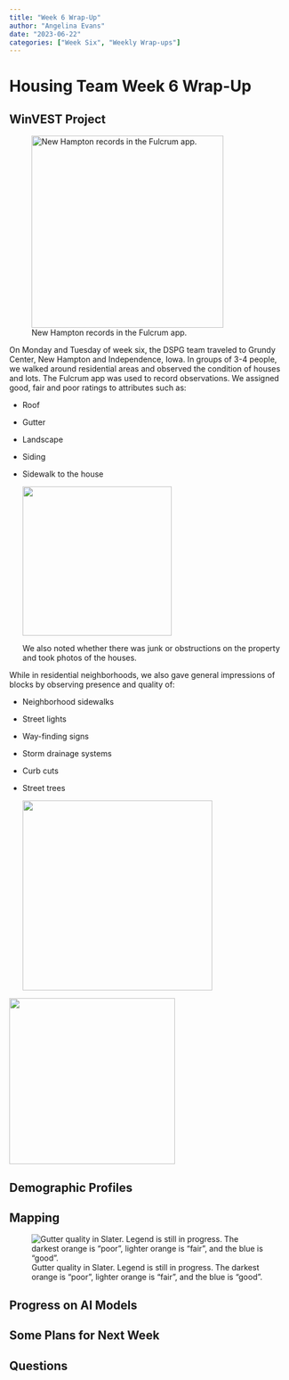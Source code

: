 ```yaml
---
title: "Week 6 Wrap-Up"
author: "Angelina Evans"
date: "2023-06-22"
categories: ["Week Six", "Weekly Wrap-ups"]
---
```


# Housing Team Week 6 Wrap-Up

## WinVEST Project

![New Hampton records in the Fulcrum app.](New%20Hampton%20in%20Fulcrum.png){fig-align="center" width="345"}

On Monday and Tuesday of week six, the DSPG team traveled to Grundy Center, New Hampton and Independence, Iowa. In groups of 3-4 people, we walked around residential areas and observed the condition of houses and lots. The Fulcrum app was used to record observations. We assigned good, fair and poor ratings to attributes such as:

-   Roof

-   Gutter

-   Landscape

-   Siding

-   Sidewalk to the house

    ![](MicrosoftTeams-image%20(15).png){width="268"}

    We also noted whether there was junk or obstructions on the property and took photos of the houses.

While in residential neighborhoods, we also gave general impressions of blocks by observing presence and quality of:

-   Neighborhood sidewalks

-   Street lights

-   Way-finding signs

-   Storm drainage systems

-   Curb cuts

-   Street trees

    ![](WinVEST2.jpg){width="341"}

![](WinVEST1.jpg){width="298"}

## Demographic Profiles

## Mapping 

![Gutter quality in Slater. Legend is still in progress. The darkest orange is "poor", lighter orange is "fair", and the blue is "good".](Slater%20Sample%20Gutter%20Quality%20Map.png)

## Progress on AI Models

## Some Plans for Next Week

## Questions
